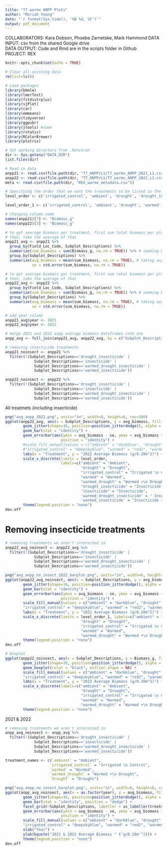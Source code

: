 ```yaml
---
title: "T7 warmx ANPP Plots"
author: "Moriah Young"
date: "`r format(Sys.time(), '%B %d, %Y')`"
output: pdf_document
---
```


COLLABORATORS: Kara Dobson, Phoebe Zarnetske, Mark Hammond
DATA INPUT:  csv from the shared Google drive  
DATA OUTPUT: Code and Rmd are in the scripts folder in Github  
PROJECT: REX

```r
knitr::opts_chunk$set(echo = TRUE)
```

```r
# Clear all existing data
rm(list=ls())

# Load packages
library(bbmle)
library(lmerTest)
library(fitdistrplus)
library(sjPlot)
library(car)
library(emmeans)
library(tidyverse)
library(ggpubr)
library(jtools) #summ 
library(rstatix)
library(RColorBrewer)
library(plotrix)

# Set working directory from .Renviron
dir <- Sys.getenv("DATA_DIR")
list.files(dir)

# Read in data
anpp21 <- read.csv(file.path(dir, "T7_ANPP/L1/T7_warmx_ANPP_2021_L1.csv")) # 2021 ANPP data
anpp22 <- read.csv(file.path(dir, "T7_ANPP/L1/T7_warmx_ANPP_2022_L1.csv")) # 2022 ANPP data
meta <- read.csv(file.path(dir, "REX_warmx_metadata.csv"))

# Specifying the order that we want the treatments to be listed in the figures on the x-axis
level_order <- c('irrigated_control', 'ambient', 'drought', 'drought_insecticide', 'insecticide', 'warmed_drought_insecticide', 'warmed_insecticide', 'warmed','warmed_drought')

level_order_1 <- c('irrigated_control', 'ambient', 'drought', 'warmed','warmed_drought')

```


```r
# changing column name
names(anpp21)[7] <- "Biomass_g"
names(anpp22)[3] <- "Biomass_g"

# to get average biomass per treatment, first sum total biomass per plot
# then, take the average of that
anpp21_avg <- anpp21 %>%
  group_by(Field_Loc_Code, Subplot_Descriptions) %>% 
  summarize(sum_biomass = sum(Biomass_g, na.rm = TRUE)) %>% # summing biomass per plot
  group_by(Subplot_Descriptions) %>%
  summarize(avg_biomass = mean(sum_biomass, na.rm = TRUE), # taking avg biomass of each treatment
            se = std.error(sum_biomass, na.rm = TRUE))

# to get average biomass per treatment, first sum total biomass per plot
# then, take the average of that
anpp22_avg <- anpp22 %>%
  group_by(Field_Loc_Code, Subplot_Descriptions) %>% 
  summarize(sum_biomass = sum(Biomass_g, na.rm = TRUE)) %>% # summing biomass per plot
  group_by(Subplot_Descriptions) %>%
  summarize(avg_biomass = mean(sum_biomass, na.rm = TRUE), # taking avg biomass of each treatment
            se = std.error(sum_biomass, na.rm = TRUE))

# add year column
anpp21_avg$year <- 2021
anpp22_avg$year <- 2022

# merge 2021 and 2022 anpp average biomass dataframes into one
anpp_avg <- full_join(anpp21_avg, anpp22_avg, by = c("Subplot_Descriptions", "avg_biomass", "se", "year"))

# removing insecticide treatments
anpp21_noinsect <- anpp21 %>%
  filter(!(Subplot_Descriptions=='drought_insecticide' |
             Subplot_Descriptions=='insecticide' |
             Subplot_Descriptions=='warmed_drought_insecticide' |
             Subplot_Descriptions=='warmed_insecticide'))

anpp22_noinsect <- anpp22 %>%
  filter(!(Subplot_Descriptions=='drought_insecticide' |
             Subplot_Descriptions=='insecticide' |
             Subplot_Descriptions=='warmed_drought_insecticide' |
             Subplot_Descriptions=='warmed_insecticide'))

```

All treatmets (including insecticide)
```r
png("avg_anpp_2022.png", units="in", width=8, height=6, res=300)
ggplot(anpp22_avg, aes(x = Subplot_Descriptions, y = avg_biomass, fill = Subplot_Descriptions)) +
        geom_jitter(shape=16, position=position_jitterdodge(), alpha = 0.6, aes(colour = Subplot_Descriptions)) +
        geom_bar(stat = "identity") +
        geom_errorbar(aes(ymin = avg_biomass - se, ymax = avg_biomass + se), width = 0.2,
                         position = "identity") +
        #scale_fill_manual(values = c("ambient" = "darkblue", "drought" = "gray58", 
        #"irrigated_control" = "deepskyblue", "warmed" = "red2", "warmed_drought" = "darkred")) +
        labs(x = "Treatment", y = "2022 Average Biomass (g/0.20m^2)") +
        scale_x_discrete(limits = level_order,
                         labels=c("ambient" = "Ambient",
                                  "drought" = "Drought",
                                  "irrigated_control" = "Irrigated \n Control",
                                  "warmed" = "Warmed",
                                  "warmed_drought" = "Warmed +\n Drought",
                                  "drought_insecticide" = "Insecticide +\n Drought", 
                                  "insecticide" = "Insecticide", 
                                  'warmed_drought_insecticide' = " Insecticide +\n Warmed +\n Drought", 
                                  'warmed_insecticide' = "Insecticide +\n Warmed")) +
        theme(legend.position = "none")
dev.off
```

# Removing insecticide treatments
```r
# removing treatments we aren't interested in
anpp22_avg_noinsect <- anpp22_avg %>%
  filter(!(Subplot_Descriptions=='drought_insecticide' |
             Subplot_Descriptions=='insecticide' |
             Subplot_Descriptions=='warmed_drought_insecticide' |
             Subplot_Descriptions=='warmed_insecticide'))

png("avg_anpp_no_insect_2022_barplot.png", units="in", width=6, height=6, res=300)
ggplot(anpp22_avg_noinsect, aes(x = Subplot_Descriptions, y = avg_biomass, fill = Subplot_Descriptions)) +
        geom_jitter(shape=16, position=position_jitterdodge(), alpha = 0.6, aes(colour = Subplot_Descriptions)) +
        geom_bar(stat = "identity") +
        geom_errorbar(aes(ymin = avg_biomass - se, ymax = avg_biomass + se), width = 0.2,
                         position = "identity") +
        scale_fill_manual(values = c("ambient" = "darkblue", "drought" = "gray58", 
        "irrigated_control" = "deepskyblue", "warmed" = "red2", "warmed_drought" = "darkred")) +
        labs(x = "Treatment", y = "2022 Average Biomass (g/0.20m^2)") +
        scale_x_discrete(limits = level_order_1, labels=c("ambient" = "Ambient",
                                  "drought" = "Drought",
                                  "irrigated_control" = "Irrigated \n Control",
                                  "warmed" = "Warmed",
                                  "warmed_drought" = "Warmed +\n Drought")) +
        theme(legend.position = "none")
dev.off

# boxplot
ggplot(anpp22_noinsect, aes(x = Subplot_Descriptions, y = Biomass_g, fill = Subplot_Descriptions)) +
        geom_jitter(shape=16, position=position_jitterdodge(), alpha = 0.6, aes(colour = Subplot_Descriptions)) +
        geom_boxplot(color = "black", outlier.shape = NA) +
        scale_fill_manual(values = c("ambient" = "darkblue", "drought" = "gray58", 
        "irrigated_control" = "deepskyblue", "warmed" = "red2", "warmed_drought" = "darkred")) +
        labs(x = "Treatment", y = "2022 Average Biomass (g/0.20m^2)") +
        scale_x_discrete(labels=c("ambient" = "Ambient",
                                  "drought" = "Drought",
                                  "irrigated_control" = "Irrigated \n Control",
                                  "warmed" = "Warmed",
                                  "warmed_drought" = "Warmed +\n Drought")) +
        theme(legend.position = "none")
```

2021 & 2022 
```r
# removing treatments we aren't interested in
anpp_avg_noinsect <- anpp_avg %>%
  filter(!(Subplot_Descriptions=='drought_insecticide' |
             Subplot_Descriptions=='insecticide' |
             Subplot_Descriptions=='warmed_drought_insecticide' |
             Subplot_Descriptions=='warmed_insecticide'))

treatment_names <- c(`ambient` = "Ambient",
                    `irrigated_control` = "Irrigated \n Control",
                    `warmed` = "Warmed",
                    `warmed_drought` = "Warmed +\n Drought",
                    `drought` = "Drought")

png("avg_anpp_no_insect_barplot.png", units="in", width=8, height=6, res=300)
ggplot(anpp_avg_noinsect, aes(x = as.factor(year), y = avg_biomass, fill = Subplot_Descriptions)) +
        geom_jitter(shape=16, position=position_jitterdodge(), alpha = 0.6, aes(colour = Subplot_Descriptions)) +
        geom_bar(stat = "identity", position = "dodge") +
        facet_grid(~Subplot_Descriptions, labeller = as_labeller(treatment_names)) +
        geom_errorbar(aes(ymin = avg_biomass - se, ymax = avg_biomass + se), width = 0.2,
                         position = "identity") +
        scale_fill_manual(values = c("ambient" = "darkblue", "drought" = "gray58", 
        "irrigated_control" = "deepskyblue", "warmed" = "red2", "warmed_drought" = "darkred")) +
        xlab("Year") +
        ylab(bquote("2021 & 2022 Average Biomass " ('g/0.20m'^2))) +
        theme(legend.position = "none")
dev.off

```





